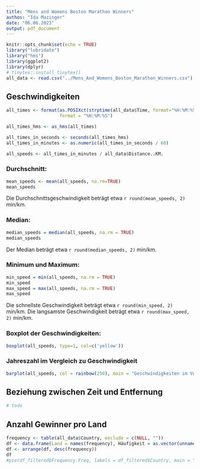 ```yaml
---
title: "Mens and Womens Boston Marathon Winners"
authos: "Ida Mazinger"
date: "06.06.2023"
output: pdf_document
---
```


```r
knitr::opts_chunk$set(echo = TRUE)
library("lubridate")
library("hms")
library(ggplot2)
library(dplyr)
# tinytex::install_tinytex()
all_data <- read.csv("../Mens_And_Womens_Boston_Marathon_Winners.csv")
```

## Geschwindigkeiten
```r
all_times <- format(as.POSIXct(strptime(all_data$Time, format="%H:%M:%S")), 
                    format = "%H:%M:%S")

all_times_hms <- as_hms(all_times)

all_times_in_seconds <- seconds(all_times_hms)
all_times_in_minutes <- as.numeric(all_times_in_seconds / 60)

all_speeds <- all_times_in_minutes / all_data$Distance..KM.
```

### Durchschnitt:
``` r
mean_speeds <- mean(all_speeds, na.rm=TRUE)
mean_speeds
```
Die Durchschnittsgeschwindigkeit beträgt etwa `r round(mean_speeds, 2)` min/km.

### Median:
```r
median_speeds = median(all_speeds, na.rm = TRUE)
median_speeds
```
Der Median beträgt etwa `r round(median_speeds, 2)` min/km.

### Minimum und Maximum:
```r
min_speed = min(all_speeds, na.rm = TRUE)
min_speed
max_speed = max(all_speeds, na.rm = TRUE)
max_speed
```
Die schnellste Geschwindigkeit beträgt etwa `r round(min_speed, 2)` min/km. 
Die langsamste Geschwindigkeit beträgt etwa `r round(max_speed, 2)` min/km. 

### Boxplot der Geschwindigkeiten:
```r
boxplot(all_speeds, type=1, col=c('yellow'))
```

### Jahreszahl im Vergleich zu Geschwindigkeit
```r
barplot(all_speeds, col = rainbow(250), main = "Geschwindigkeiten im Verlauf der Jahre")
```


## Beziehung zwischen Zeit und Entfernung
```r
# todo

```


## Anzahl Gewinner pro Land
```r
frequency <- table(all_data$Country, exclude = c(NULL, ""))
df <- data.frame(Land = names(frequency), Häufigkeit = as.vector(unname(frequency)))
df <- arrange(df, desc(frequency))
df
#pie(df_filtered$Frequency.Freq, labels = df_filtered$Country, main = "Wins by Country")
```